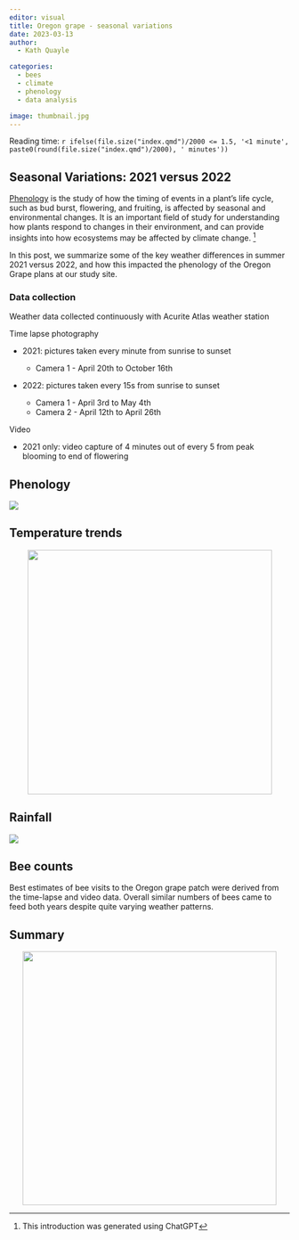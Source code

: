 ```yaml
---
editor: visual
title: Oregon grape - seasonal variations 
date: 2023-03-13
author: 
  - Kath Quayle

categories:
  - bees
  - climate
  - phenology
  - data analysis

image: thumbnail.jpg
---
```


Reading time: `r ifelse(file.size("index.qmd")/2000 <= 1.5, '<1 minute', paste0(round(file.size("index.qmd")/2000), ' minutes'))`

## Seasonal Variations: 2021 versus 2022

[Phenology](https://en.wikipedia.org/wiki/Phenology) is the study of how the timing of events in a plant's life cycle, such as bud burst, flowering, and fruiting, is affected by seasonal and environmental changes. It is an important field of study for understanding how plants respond to changes in their environment, and can provide insights into how ecosystems may be affected by climate change. [^1]

[^1]: This introduction was generated using ChatGPT

In this post, we summarize some of the key weather differences in summer 2021 versus 2022, and how this impacted the phenology of the Oregon Grape plans at our study site.

### Data collection

<i class="fa-solid fa-cloud-sun"></i> Weather data collected continuously with Acurite Atlas weather station

<i class="fa-solid fa-camera"></i> Time lapse photography

-   2021: pictures taken every minute from sunrise to sunset

    -   Camera 1 - April 20th to October 16th

-   2022: pictures taken every 15s from sunrise to sunset

    -   Camera 1 - April 3rd to May 4th
    -   Camera 2 - April 12th to April 26th

<i class="fa-solid fa-video"></i> Video

-   2021 only: video capture of 4 minutes out of every 5 from peak blooming to end of flowering

## Phenology

![](images/paste-6511194E.png)

## Temperature trends

<center>![](images/paste-D29DE0F2.png){width="439"}</center>

## Rainfall

![](images/paste-A8968AE2.png)

## Bee counts

Best estimates of bee visits to the Oregon grape patch were derived from the time-lapse and video data. Overall similar numbers of bees came to feed both years despite quite varying weather patterns.

## Summary

<center>![](images/paste-A837B944.png){width="456"}</center>
